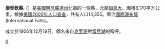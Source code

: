 <!--[[File:Map_of__Minnesota_highlighting_Koochiching_County.svg|200px]]-->
{{Infobox U.S. County
| county = 康契欽縣
| state = 明尼蘇達州
| en county = Koochiching County
| en state = Minnesota
| seal = 
| founded year = [[1906|1906]] [http://www.house.leg.state.mn.us/hinfo/govseries/No32.htm]
| founded date = December 19       <!-- optional, syntax is: February 1 -->
| seat wl = 國際瀑布城      <!-- county seat; the WikiLink is created for you: "City" results in "[[City,_State|City]]" -->
| largest city wl = 國際瀑布城       <!-- largest city; the WikiLink is created for you: "City" results in "[[City,_State|City]]" -->
| area mi = 3,154 
| area km = 8,170
| area land mi = 3,102 
| area land km = 8,035
| area water mi = 52
| area water km = 135
| area percentage = 1.65%
| census yr = 2000
| pop =  14,355
| density mi = 5
| density km = 2
| time zone = 中部標準時間
| UTC offset = -6
| DST offset = -5
| footnotes = 
| web = www.co.koochiching.mn.us
| named for = Koochiching is an [[Ojibway|Ojibway]] word meaning "neighbor lake and river" for [[Rainy_Lake|Rainy Lake]] and [[Rainy_River_(Minnesota-Ontario)|Rainy River]].
}}
'''康契欽縣'''（{{lang-en|Koochiching County}}）是[[美國|美國]][[明尼蘇達州|明尼蘇達州]]北部的一個縣，北鄰[[加拿大|加拿大]]。面積8,170平方公里。根據[[美國2000年人口普查|美國2000年人口普查]]，共有人口14,355。縣治[[國際瀑布城|國際瀑布城]] (International Falls)。

成立於1906年12月19日。縣名來自[[克里人|克里語]]對[[雷尼湖|雷尼湖]]的稱呼。

[[Category:明尼苏达州行政区划|K]]